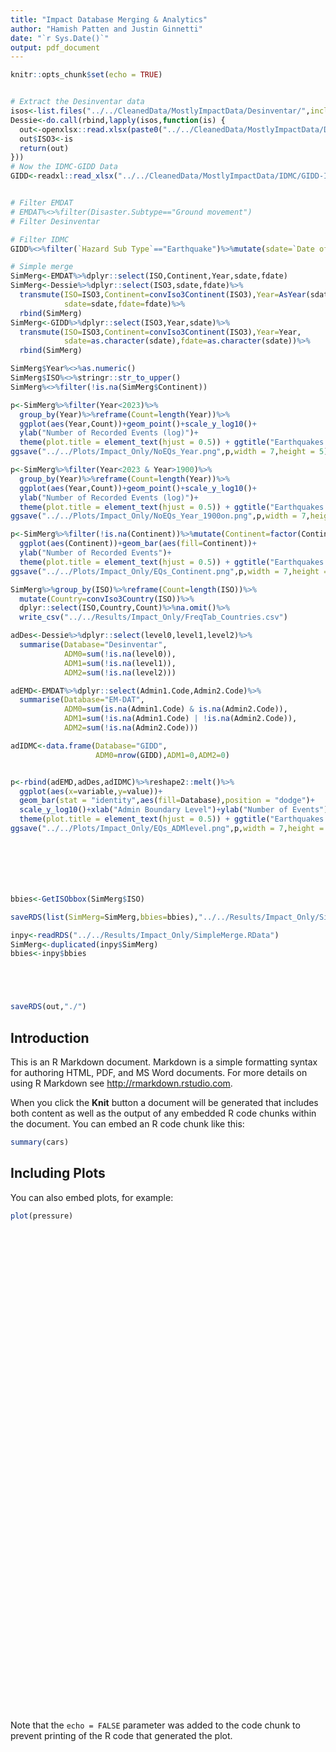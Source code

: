 ```yaml
---
title: "Impact Database Merging & Analytics"
author: "Hamish Patten and Justin Ginnetti"
date: "`r Sys.Date()`"
output: pdf_document
---
```


```r

knitr::opts_chunk$set(echo = TRUE)


# Extract the Desinventar data
isos<-list.files("../../CleanedData/MostlyImpactData/Desinventar/",include.dirs = T,all.files = T,recursive = T,ignore.case = T); isos<-isos[!grepl(".xlsx",isos)]
Dessie<-do.call(rbind,lapply(isos,function(is) {
  out<-openxlsx::read.xlsx(paste0("../../CleanedData/MostlyImpactData/Desinventar/",is,"/",is,".xlsx"))
  out$ISO3<-is
  return(out)
}))
# Now the IDMC-GIDD Data
GIDD<-readxl::read_xlsx("../../CleanedData/MostlyImpactData/IDMC/GIDD-IDMC.xlsx")


# Filter EMDAT
# EMDAT%<>%filter(Disaster.Subtype=="Ground movement")
# Filter Desinventar

# Filter IDMC
GIDD%<>%filter(`Hazard Sub Type`=="Earthquake")%>%mutate(sdate=`Date of Event (start)`)%>%dplyr::select(-`Date of Event (start)`)

# Simple merge
SimMerg<-EMDAT%>%dplyr::select(ISO,Continent,Year,sdate,fdate)
SimMerg<-Dessie%>%dplyr::select(ISO3,sdate,fdate)%>%
  transmute(ISO=ISO3,Continent=convIso3Continent(ISO3),Year=AsYear(sdate),
            sdate=sdate,fdate=fdate)%>%
  rbind(SimMerg)
SimMerg<-GIDD%>%dplyr::select(ISO3,Year,sdate)%>%
  transmute(ISO=ISO3,Continent=convIso3Continent(ISO3),Year=Year,
            sdate=as.character(sdate),fdate=as.character(sdate))%>%
  rbind(SimMerg)

SimMerg$Year%<>%as.numeric()
SimMerg$ISO%<>%stringr::str_to_upper()
SimMerg%<>%filter(!is.na(SimMerg$Continent))

p<-SimMerg%>%filter(Year<2023)%>%
  group_by(Year)%>%reframe(Count=length(Year))%>%
  ggplot(aes(Year,Count))+geom_point()+scale_y_log10()+
  ylab("Number of Recorded Events (log)")+
  theme(plot.title = element_text(hjust = 0.5)) + ggtitle("Earthquakes Only");p
ggsave("../../Plots/Impact_Only/NoEQs_Year.png",p,width = 7,height = 5)

p<-SimMerg%>%filter(Year<2023 & Year>1900)%>%
  group_by(Year)%>%reframe(Count=length(Year))%>%
  ggplot(aes(Year,Count))+geom_point()+scale_y_log10()+
  ylab("Number of Recorded Events (log)")+
  theme(plot.title = element_text(hjust = 0.5)) + ggtitle("Earthquakes Only");p
ggsave("../../Plots/Impact_Only/NoEQs_Year_1900on.png",p,width = 7,height = 5)

p<-SimMerg%>%filter(!is.na(Continent))%>%mutate(Continent=factor(Continent))%>%
  ggplot(aes(Continent))+geom_bar(aes(fill=Continent))+
  ylab("Number of Recorded Events")+
  theme(plot.title = element_text(hjust = 0.5)) + ggtitle("Earthquakes Only");p
ggsave("../../Plots/Impact_Only/EQs_Continent.png",p,width = 7,height = 5)

SimMerg%>%group_by(ISO)%>%reframe(Count=length(ISO))%>%
  mutate(Country=convIso3Country(ISO))%>%
  dplyr::select(ISO,Country,Count)%>%na.omit()%>%
  write_csv("../../Results/Impact_Only/FreqTab_Countries.csv")

adDes<-Dessie%>%dplyr::select(level0,level1,level2)%>%
  summarise(Database="Desinventar",
            ADM0=sum(!is.na(level0)),
            ADM1=sum(!is.na(level1)),
            ADM2=sum(!is.na(level2)))

adEMD<-EMDAT%>%dplyr::select(Admin1.Code,Admin2.Code)%>%
  summarise(Database="EM-DAT",
            ADM0=sum(is.na(Admin1.Code) & is.na(Admin2.Code)),
            ADM1=sum(!is.na(Admin1.Code) | !is.na(Admin2.Code)),
            ADM2=sum(!is.na(Admin2.Code)))

adIDMC<-data.frame(Database="GIDD",
                   ADM0=nrow(GIDD),ADM1=0,ADM2=0)


p<-rbind(adEMD,adDes,adIDMC)%>%reshape2::melt()%>%
  ggplot(aes(x=variable,y=value))+
  geom_bar(stat = "identity",aes(fill=Database),position = "dodge")+
  scale_y_log10()+xlab("Admin Boundary Level")+ylab("Number of Events")+ylim(c(0,7000))+
  theme(plot.title = element_text(hjust = 0.5)) + ggtitle("Earthquakes Only");p
ggsave("../../Plots/Impact_Only/EQs_ADMlevel.png",p,width = 7,height = 5)







bbies<-GetISObbox(SimMerg$ISO)

saveRDS(list(SimMerg=SimMerg,bbies=bbies),"../../Results/Impact_Only/SimpleMerge.RData")

inpy<-readRDS("../../Results/Impact_Only/SimpleMerge.RData")
SimMerg<-duplicated(inpy$SimMerg)
bbies<-inpy$bbies





saveRDS(out,"./")
```

## Introduction

This is an R Markdown document. Markdown is a simple formatting syntax for authoring HTML, PDF, and MS Word documents. For more details on using R Markdown see <http://rmarkdown.rstudio.com>.

When you click the **Knit** button a document will be generated that includes both content as well as the output of any embedded R code chunks within the document. You can embed an R code chunk like this:

```r
summary(cars)
```

## Including Plots

You can also embed plots, for example:

```r
plot(pressure)


























































```

Note that the `echo = FALSE` parameter was added to the code chunk to prevent printing of the R code that generated the plot.
